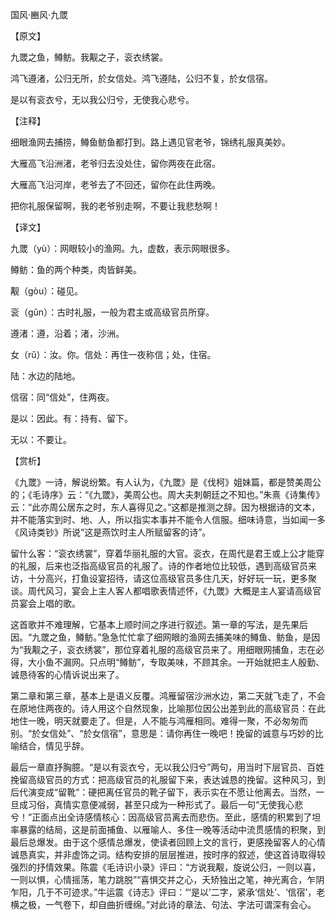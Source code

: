 

国风·豳风·九罭

【原文】

九罭之鱼，鳟鲂。我觏之子，衮衣绣裳。

鸿飞遵渚，公归无所，於女信处。鸿飞遵陆，公归不复，於女信宿。

是以有衮衣兮，无以我公归兮，无使我心悲兮。

【注释】

细眼渔网去捕捞，鳟鱼鲂鱼都打到。路上遇见官老爷，锦绣礼服真美妙。

大雁高飞沿洲渚，老爷归去没处住，留你两夜在此宿。

大雁高飞沿河岸，老爷去了不回还，留你在此住两晚。

把你礼服保留啊，我的老爷别走啊，不要让我悲愁啊！

【译文】

九罭（yù）：网眼较小的渔网。九，虚数，表示网眼很多。

鳟鲂：鱼的两个种类，肉皆鲜美。

觏（gòu）：碰见。

衮（gǔn）：古时礼服，一般为君主或高级官员所穿。

遵渚：遵，沿着；渚，沙洲。

女（rǔ）：汝。你。信处：再住一夜称信；处，住宿。

陆：水边的陆地。

信宿：同“信处”，住两夜。

是以：因此。有：持有、留下。

无以：不要让。

【赏析】

《九罭》一诗，解说纷繁。有人认为，《九罭》是《伐柯》姐妹篇，都是赞美周公的；《毛诗序》云：“《九罭》，美周公也。周大夫刺朝廷之不知也。”朱熹《诗集传》云：“此亦周公居东之时，东人喜得见之。”这都是推测之辞。因为根据诗的文本，并不能落实到时、地、人，所以指实本事并不能令人信服。细味诗意，当如闻一多《风诗类钞》所说“这是燕饮时主人所赋留客的诗”。

留什么客：“衮衣绣裳”，穿着华丽礼服的大官。衮衣，在周代是君王或上公才能穿的礼服，后来也泛指高级官员的礼服了。诗的作者地位比较低，遇到高级官员来访，十分高兴，打鱼设宴招待，请这位高级官员多住几天，好好玩一玩，更多聚谈。周代风习，宴会上主人客人都唱歌表情述怀，《九罭》大概是主人宴请高级官员宴会上唱的歌。

这首歌并不难理解，它基本上顺时间之序进行叙述。第一章的写法，是先果后因。“九罭之鱼，鳟鲂。”急急忙忙拿了细网眼的渔网去捕美味的鳟鱼、鲂鱼，是因为“我觏之子，衮衣绣裳”，那位穿着礼服的高级官员来了。用细眼网捕鱼，志在必得，大小鱼不漏网。只点明“鳟鲂”，专取美味，不顾其余。一开始就把主人殷勤、诚恳待客的心情诉说出来了。

第二章和第三章，基本上是语义反覆。鸿雁留宿沙洲水边，第二天就飞走了，不会在原地住两夜的。诗人用这个自然现象，比喻那位因公出差到此的高级官员：在此地住一晚，明天就要走了。但是，人不能与鸿雁相同。难得一聚，不必匆匆而别。“於女信处”、“於女信宿”，意思是：请你再住一晚吧！挽留的诚意与巧妙的比喻结合，情见乎辞。

最后一章直抒胸臆。“是以有衮衣兮，无以我公归兮”两句，用当时下层官员、百姓挽留高级官员的方式：把高级官员的礼服留下来，表达诚恳的挽留。这种风习，到后代演变成“留靴”：硬把离任官员的靴子留下，表示实在不愿让他离去。当然，一旦成习俗，真情实意便减弱，甚至只成为一种形式了。最后一句“无使我心悲兮！”正面点出全诗感情核心：因高级官员离去而悲伤。至此，感情的积累到了坦率暴露的结局，这是前面捕鱼、以雁喻人、多住一晚等活动中流贯感情的积聚，到最后总爆发。由于这个感情总爆发，使读者回顾上文的言行，更感挽留客人的心情诚恳真实，并非虚饰之词。结构安排的层层推进，按时序的叙述，使这首诗取得较强烈的抒情效果。陈震《毛诗识小录》评曰：“方说我觏，旋说公归，一则以喜，一则以惧，心情摇荡，笔力跳脱”“喜惧交并之心，夭矫独出之笔，神光离合，乍阴乍阳，几于不可迹求。”牛运震《诗志》评曰：“‘是以’二字，紧承‘信处’、‘信宿’，老横之极，一气卷下，却自曲折缠绵。”对此诗的章法、句法、字法可谓深有会心。

